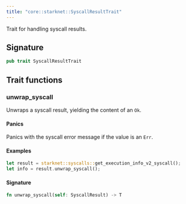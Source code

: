 ```yaml
---
title: "core::starknet::SyscallResultTrait"
---
```


Trait for handling syscall results.



## Signature

```rust
pub trait SyscallResultTrait
```



## Trait functions

### unwrap_syscall



Unwraps a syscall result, yielding the content of an `Ok`.
#### Panics

Panics with the syscall error message if the value is an `Err`.
#### Examples

```rust
let result = starknet::syscalls::get_execution_info_v2_syscall();
let info = result.unwrap_syscall();
```





#### Signature

```rust
fn unwrap_syscall(self: SyscallResult) -> T
```


